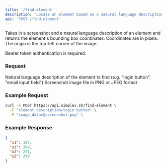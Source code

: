 ```yaml
---
title: '/find-element'
description: 'Locate an element based on a natural language description'
api: 'POST /find-element'
---
```


Takes in a screenshot and a natural language description of an element and returns the element's bounding box coordinates. Coordinates are in pixels. The origin is the top-left corner of the image.

Bearer token authentication is required.
### Request

<ParamField body="element_description" type="string" required>
  Natural language description of the element to find (e.g. "login button", "email input field")
</ParamField>

<ParamField body="image_data" type="file" required>
  Screenshot image file in PNG or JPEG format
</ParamField>

### Example Request

```bash
curl -X POST https://api.simplex.sh/find-element \
  -F "element_description=login button" \
  -F "image_data=@screenshot.png" \
```

### Example Response

```json
{
  "x1": 107,
  "y1": 264,
  "x2": 231,
  "y2": 290
}